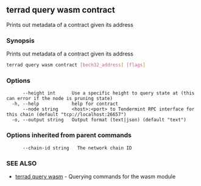 ## terrad query wasm contract

Prints out metadata of a contract given its address

### Synopsis

Prints out metadata of a contract given its address

```sh Terrad
terrad query wasm contract [bech32_address] [flags]
```

### Options

```
      --height int      Use a specific height to query state at (this can error if the node is pruning state)
  -h, --help            help for contract
      --node string     <host>:<port> to Tendermint RPC interface for this chain (default "tcp://localhost:26657")
  -o, --output string   Output format (text|json) (default "text")
```

### Options inherited from parent commands

```
      --chain-id string   The network chain ID
```

### SEE ALSO

* [terrad query wasm](terrad_query_wasm.md)	 - Querying commands for the wasm module


